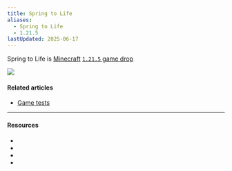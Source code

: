 ```yaml
---
title: Spring to Life
aliases:
  - Spring to Life
  - 1.21.5
lastUpdated: 2025-06-17
---
```



Spring to Life is [Minecraft](/minecraft) [`1.21.5` game drop](/versions)

![](https://www.minecraft.net/content/dam/minecraftnet/games/minecraft/key-art/MCV_SpringDrop_DotNet_Homepage_1800x1080.jpg)

<Gallery>
   <Yb src="https://www.youtube.com/embed/jGNgh5zEFkY?start=241" />
   <Yb src="https://www.youtube.com/embed/SIVPZkqRiFU" />
</Gallery>

#### Related articles
- [Game tests](/gametests)

---

#### Resources

- <Wiki src="https://minecraft.wiki/w/Spring_to_Life" />
- <Blog path="spring-to-life-game-drop" />
- <Wiki src="https://minecraft.wiki/w/Java_Edition_1.21.5" name="1.21.5" />
- <Blog path="minecraft-java-edition-1-21-5" name="1.21.5" /> 